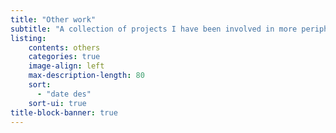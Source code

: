 ```yaml
---
title: "Other work"
subtitle: "A collection of projects I have been involved in more peripherally or those that do not fall into the previous themes."
listing:
    contents: others
    categories: true
    image-align: left
    max-description-length: 80
    sort:
      - "date des"
    sort-ui: true
title-block-banner: true
---
```


::: {#others}

:::